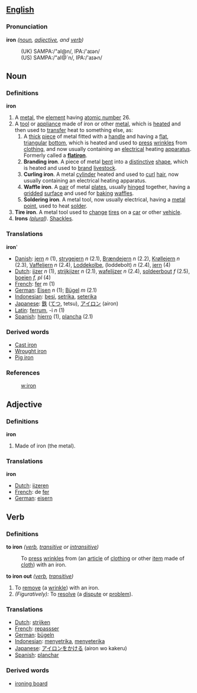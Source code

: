 ==[[English]]==

===Pronunciation===
'''iron''' ''([[noun]], [[adjective]], and [[verb]])''
:(UK) SAMPA:/"aI@n/, IPA:/'a&#618;&#601;n/
:(US) SAMPA:/"aI@`n/, IPA:/'a&#618;&#602;n/

==Noun==

===Definitions===

'''iron'''

#A [[metal]], the [[element]] having [[atomic number]] 26.
#A [[tool]] or [[appliance]] made of iron or other [[metal]], which is [[heat]]ed and then used to [[transfer]] heat to something else, as:
##A [[thick]] [[piece]] of metal fitted with a [[handle]] and having a [[flat]], [[triangular]] [[bottom]], which is heated and used to [[press]] [[wrinkle]]s from [[clothing]], and now usually containing an [[electrical]] heating [[apparatus]].  Formerly called a '''[[flatiron]]'''.
##'''Branding iron'''.  A piece of metal [[bend|bent]] into a [[distinctive]] [[shape]], which is heated and used to [[brand]] [[livestock]].
##'''Curling iron'''.  A metal [[cylinder]] heated and used to [[curl]] [[hair]], now usually containing an electrical heating apparatus.
##'''Waffle iron'''.  A [[pair]] of metal [[plate]]s, usually [[hinge]]d together, having a [[grid]]ded [[surface]] and used for [[bake|baking]] [[waffle]]s.
##'''Soldering iron'''.  A metal tool, now usually electrical, having a [[metal]] [[point]], used to heat [[solder]].
#'''Tire iron'''.  A metal tool used to [[change]] [[tire]]s on a [[car]] or other [[vehicle]].
#'''Irons''' ''([[plural]])''.  [[Shackle]]s.

=== Translations ===

'''iron''''
*[[Danish]]: [[jern]] ''n'' (1), [[strygejern]] ''n'' (2.1), [[Brændejern]] ''n'' (2.2), [[Krøllejern]] ''n'' (2.3), [[Vaffeljern]] ''n'' (2.4), [[Loddekolbe]], (loddebolt) ''n'' (2.4),  [[jern]] (4) 
*[[Dutch]]: [[ijzer]] ''n'' (1), [[strijkijzer]] ''n'' (2.1), [[wafelijzer]] ''n'' (2.4), [[soldeerbout]] ''f'' (2.5), [[boeien]] ''f, pl'' (4)
*[[French]]: [[fer]] ''m'' (1)
*[[German]]: [[Eisen]] ''n'' (1); [[Bügel]] ''m'' (2.1)
*[[Indonesian]]: [[besi]], [[setrika]], [[seterika]]
*[[Japanese]]: [[鉄]] ([[てつ]], tetsu), [[アイロン]] (airon)
*[[Latin]]: [[ferrum]], -i ''n'' (1)
*[[Spanish]]: [[hierro]] (1), [[plancha]] (2.1)

=== Derived words ===

*[[Cast iron]]
*[[Wrought iron]]
*[[Pig iron]]

=== References ===

:[[w:iron]]

== Adjective ==

=== Definitions ===

'''iron'''
#Made of iron (the metal).

=== Translations ===

'''iron'''
*[[Dutch]]: [[ijzeren]]
*[[French]]: de [[fer]]
*[[German]]: [[eisern]]

== Verb ==

=== Definitions ===

'''to iron''' ''([[verb]], [[transitive]] or [[intransitive]])''
:To [[press]] [[wrinkles]] from (an [[article]] of [[clothing]] or other [[item]] made of [[cloth]]) with an iron.

'''to iron out''' ''([[verb]], [[transitive]])''
#To [[remove]] (a [[wrinkle]]) with an iron.
#''(Figuratively):'' To [[resolve]] (a [[dispute]] or [[problem]]).

=== Translations ===

*[[Dutch]]: [[strijken]]
*[[French]]: [[repassser]]
*[[German]]: [[bügeln]]
*[[Indonesian]]: [[setrika|menyetrika]], [[seterika|menyeterika]]
*[[Japanese]]: [[アイロン]]を[[かける]] (airon wo kakeru)
*[[Spanish]]: [[planchar]]

=== Derived words ===

* [[ironing board]]